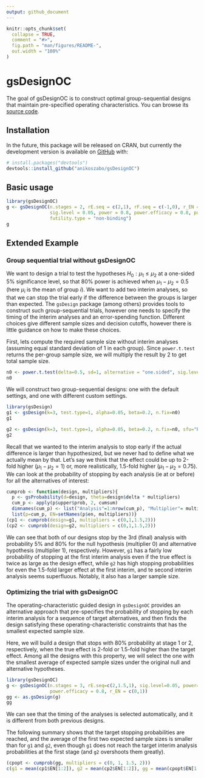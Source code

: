 ```yaml
---
output: github_document
---
```


<!-- README.md is generated from README.Rmd. Please edit that file -->

```r
knitr::opts_chunk$set(
  collapse = TRUE,
  comment = "#>",
  fig.path = "man/figures/README-",
  out.width = "100%"
)
```

# gsDesignOC

<!-- badges: start -->
<!-- badges: end -->

The goal of gsDesignOC is to construct optimal group-sequential designs that maintain pre-specified operating characteristics. You can browse its [source code](https://github.com/anikoszabo/gsDesignOC).

## Installation

In the future, this package will be released on CRAN, but currently the development version is available on [GitHub](https://github.com/) with:

``` r
# install.packages("devtools")
devtools::install_github("anikoszabo/gsDesignOC")
```
## Basic usage

```r
library(gsDesignOC)
g <- gsDesignOC(n.stages = 2, rE.seq = c(2,1), rF.seq = c(-1,0), r_EN = c(0, 1),
                sig.level = 0.05, power = 0.8, power.efficacy = 0.8, power.futility = 0.9,
                futility.type = "non-binding")
g
```


## Extended Example
### Group sequential trial without gsDesignOC

We want to design a trial to test the hypotheses $H_0:\mu_1 \leq \mu_2$ at a one-sided 5% significance level, so that 80% power is achieved when $\mu_1 - \mu_2 = 0.5$ (here $\mu_i$ is the mean of group $i$). We want to add two interim analyses, so that we can stop the trial early if the difference between the groups is larger than expected.  The `gsDesign` package (among others) provides tools to construct such group-sequential trials, however one needs to specify the timing of the interim analyses and an error-spending function. Different choices give different sample sizes and decision cutoffs, however there is little guidance on how to make these choices.

First, lets compute the required sample size without interim analyses (assuming equal standard deviation of 1 in each group). Since `power.t.test` returns the per-group sample size, we will multiply the result by 2 to get total sample size.

```r
n0 <- power.t.test(delta=0.5, sd=1, alternative = "one.sided", sig.level=0.05, power=0.8)$n * 2
n0
```

We will construct two group-sequential designs: one with the default settings, and one with different custom settings.

```r
library(gsDesign)
g1 <- gsDesign(k=3, test.type=1, alpha=0.05, beta=0.2, n.fix=n0)
g1
```

```r
g2 <- gsDesign(k=3, test.type=1, alpha=0.05, beta=0.2, n.fix=n0, sfu="Pocock", timing=c(0.5, 0.7))
g2
```


Recall that we wanted to the interim analysis to stop early if the actual difference is larger than hypothesized, but we never had to define what we actually mean by that. Let's say we think that the effect could be up to 2-fold higher ($\mu_1-\mu_2 = 1$) or, more realistically, 1.5-fold higher ($\mu_1-\mu_2 = 0.75$). We can look at the probability of stopping by each analysis (ie at or before) for all the alternatives of interest:

```r
cumprob <- function(design, multipliers){
  p <- gsProbability(d=design, theta=design$delta * multipliers)
  cum_p <- apply(p$upper$prob, 2, cumsum)
  dimnames(cum_p) <- list("Analysis"=1:nrow(cum_p), "Multiplier"= multipliers)
  list(p=cum_p, EN=setNames(p$en, multipliers))}
(cp1 <- cumprob(design=g1, multipliers = c(0,1,1.5,2)))
(cp2 <- cumprob(design=g2, multipliers = c(0,1,1.5,2)))
```

We can see that both of our designs stop by the 3rd (final) analysis with probability 5% and 80% for the null hypothesis (multiplier 0) and alternative hypothesis (multiplier 1), respectively. However, `g1` has a fairly low probability of stopping at the first interim analysis even if the true effect is twice as large as the design effect, while `g2` has high stopping probabilities for even the 1.5-fold larger effect at the first interim, and te second interim analysis seems superfluous. Notably, it also has a larger sample size.

### Optimizing the trial with gsDesignOC

The operating-characteristic guided design in `gsDesignOC` provides an alternative approach that pre-specifies the probability of stopping by each interim analysis for a sequence of target alternatives, and then finds the design satisfying these operating-characteristic constraints that has the smallest expected sample size. 

Here, we will build a design that stops with 80% probability at stage 1 or 2, respectively, when the true effect is 2-fold or 1.5-fold higher than the target effect. Among all the designs with this property, we will select the one with the smallest average of expected sample sizes under the original null and alternative hypotheses.

```r
library(gsDesignOC)
g <- gsDesignOC(n.stages = 3, rE.seq=c(2,1.5,1), sig.level=0.05, power=0.8, n.fix=n0,
                power.efficacy = 0.8, r_EN = c(0,1))
gg <- as.gsDesign(g)
gg
```

We can see that the timing of the analyses is selected automatically, and it is different from both previous designs.

The following summary shows that the target stopping probabilities are reached, and the average of the first two expected sample sizes is smaller than for `g1` and `g2`, even though `g1` does not reach the target interim analysis probabilities at the first stage (and `g2` overshoots them greatly).

```r
(cpopt <- cumprob(gg, multipliers = c(0, 1, 1.5, 2)))
c(g1 = mean(cp1$EN[1:2]), g2 = mean(cp2$EN[1:2]), gg = mean(cpopt$EN[1:2]))
```

